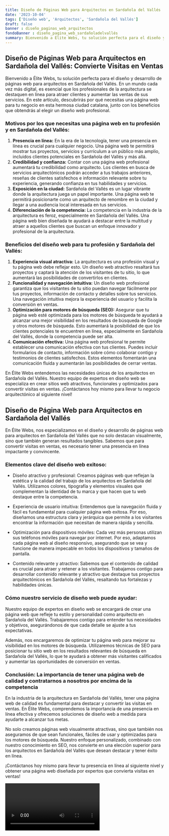 ```yaml
---
title: Diseño de Páginas Web para Arquitectos en Sardañola del Vallés
date: '2023-10-04'
tags: ['Diseño web', 'Arquitectos', 'Sardañola del Vallés']
draft: false
banner : diseño_paginas_web_arquitectos
fondoBanner : diseño_pagina_web_sardañoladelvallés
summary: Bienvenido a Élite Webs, tu solución perfecta para el diseño y desarrollo de páginas web para arquitectos en Sardañola del Vallés. En un mundo cada vez más digital, es esencial que los profesionales de la arquitectura se destaquen en línea para atraer clientes y aumentar las ventas de sus servicios. En este artículo, descubrirás por qué necesitas una página web para tu negocio en esta hermosa ciudad catalana, junto con los beneficios que obtendrás al elegir un diseño web profesional.
---
```


## **Diseño de Páginas Web para Arquitectos en Sardañola del Vallés: Convierte Visitas en Ventas**

Bienvenido a Élite Webs, tu solución perfecta para el diseño y desarrollo de páginas web para arquitectos en Sardañola del Vallés. En un mundo cada vez más digital, es esencial que los profesionales de la arquitectura se destaquen en línea para atraer clientes y aumentar las ventas de sus servicios. En este artículo, descubrirás por qué necesitas una página web para tu negocio en esta hermosa ciudad catalana, junto con los beneficios que obtendrás al elegir un diseño web profesional.

### **Motivos por los que necesitas una página web en tu profesión y en Sardañola del Vallés:**

1. **Presencia en línea:** En la era de la tecnología, tener una presencia en línea es crucial para cualquier negocio. Una página web te permitirá mostrar tus proyectos, servicios y currículum a un público más amplio, incluidos clientes potenciales en Sardañola del Vallés y más allá.
2. **Credibilidad y confianza:** Contar con una página web profesional aumentará tu credibilidad como arquitecto. Los clientes en busca de servicios arquitectónicos podrán acceder a tus trabajos anteriores, reseñas de clientes satisfechos e información relevante sobre tu experiencia, generando confianza en tus habilidades y servicios.
3. **Exposición en la ciudad:** Sardañola del Vallés es un lugar vibrante donde la arquitectura juega un papel importante. Una página web te permitirá posicionarte como un arquitecto de renombre en la ciudad y llegar a una audiencia local interesada en tus servicios.
4. **Diferenciación de la competencia:** La competencia en la industria de la arquitectura es feroz, especialmente en Sardañola del Vallés. Una página web bien diseñada te ayudará a destacar entre la multitud y atraer a aquellos clientes que buscan un enfoque innovador y profesional de la arquitectura.

### **Beneficios del diseño web para tu profesión y Sardañola del Vallés:**

1. **Experiencia visual atractiva:** La arquitectura es una profesión visual y tu página web debe reflejar esto. Un diseño web atractivo resaltará tus proyectos y captará la atención de los visitantes de tu sitio, lo que aumentará las posibilidades de convertirlos en clientes.
2. **Funcionalidad y navegación intuitiva:** Un diseño web profesional garantiza que los visitantes de tu sitio puedan navegar fácilmente por tus proyectos, información de contacto y detalles sobre tus servicios. Una navegación intuitiva mejora la experiencia del usuario y facilita la conversión en ventas.
3. **Optimización para motores de búsqueda (SEO):** Asegurar que tu página web esté optimizada para los motores de búsqueda te ayudará a alcanzar una mejor visibilidad en los resultados de búsqueda de Google y otros motores de búsqueda. Esto aumentará la posibilidad de que los clientes potenciales te encuentren en línea, especialmente en Sardañola del Vallés, donde la competencia puede ser alta.
4. **Comunicación efectiva:** Una página web profesional te permite establecer una comunicación efectiva con tus clientes. Puedes incluir formularios de contacto, información sobre cómo colaborar contigo y testimonios de clientes satisfechos. Estos elementos fomentarán una comunicación fluida y aumentarán las posibilidades de cerrar ventas.

En Élite Webs entendemos las necesidades únicas de los arquitectos en Sardañola del Vallés. Nuestro equipo de expertos en diseño web se especializa en crear sitios web atractivos, funcionales y optimizados para convertir visitas en ventas. ¡Contáctanos hoy mismo para llevar tu negocio arquitectónico al siguiente nivel!

<GifSeo />

<Cta />

## Diseño de Página Web para Arquitectos en Sardañola del Vallés

En Élite Webs, nos especializamos en el diseño y desarrollo de páginas web para arquitectos en Sardañola del Vallés que no solo destacan visualmente, sino que también generan resultados tangibles. Sabemos que para convertir visitas en ventas, es necesario tener una presencia en línea impactante y convincente.

### Elementos clave del diseño web exitoso:

- Diseño atractivo y profesional: Creamos páginas web que reflejan la estética y la calidad del trabajo de los arquitectos en Sardañola del Vallés. Utilizamos colores, tipografía y elementos visuales que complementan la identidad de tu marca y que hacen que tu web destaque entre la competencia.

- Experiencia de usuario intuitiva: Entendemos que la navegación fluida y fácil es fundamental para cualquier página web exitosa. Por eso, diseñamos una estructura clara y jerárquica que permite a los visitantes encontrar la información que necesitan de manera rápida y sencilla.

- Optimización para dispositivos móviles: Cada vez más personas utilizan sus teléfonos móviles para navegar por internet. Por eso, adaptamos cada página web al diseño responsivo, asegurando que se vea y funcione de manera impecable en todos los dispositivos y tamaños de pantalla.

- Contenido relevante y atractivo: Sabemos que el contenido de calidad es crucial para atraer y retener a los visitantes. Trabajamos contigo para desarrollar contenido relevante y atractivo que destaque tus proyectos arquitectónicos en Sardañola del Vallés, resaltando tus fortalezas y habilidades únicas.

### Cómo nuestro servicio de diseño web puede ayudar:

Nuestro equipo de expertos en diseño web se encargará de crear una página web que refleje tu estilo y personalidad como arquitecto en Sardañola del Vallés. Trabajaremos contigo para entender tus necesidades y objetivos, asegurándonos de que cada detalle se ajuste a tus expectativas.

Además, nos encargaremos de optimizar tu página web para mejorar su visibilidad en los motores de búsqueda. Utilizaremos técnicas de SEO para posicionar tu sitio web en los resultados relevantes de búsqueda en Sardañola del Vallés, lo que te ayudará a obtener más visitantes calificados y aumentar las oportunidades de conversión en ventas.

### Conclusión: La importancia de tener una página web de calidad y contratarnos a nosotros por encima de la competencia

En la industria de la arquitectura en Sardañola del Vallés, tener una página web de calidad es fundamental para destacar y convertir las visitas en ventas. En Élite Webs, comprendemos la importancia de una presencia en línea efectiva y ofrecemos soluciones de diseño web a medida para ayudarte a alcanzar tus metas.

No solo creamos páginas web visualmente atractivas, sino que también nos aseguramos de que sean funcionales, fáciles de usar y optimizadas para los motores de búsqueda. Nuestro enfoque personalizado, combinado con nuestro conocimiento en SEO, nos convierte en una elección superior para los arquitectos en Sardañola del Vallés que desean destacar y tener éxito en línea.

¡Contáctanos hoy mismo para llevar tu presencia en línea al siguiente nivel y obtener una página web diseñada por expertos que convierta visitas en ventas!

<Video />

<CtaBot job='Arquitectos' city='Sardañola del Vallés'/>

<Gmaps query='Sardañola del Vallés+españa+maps' />